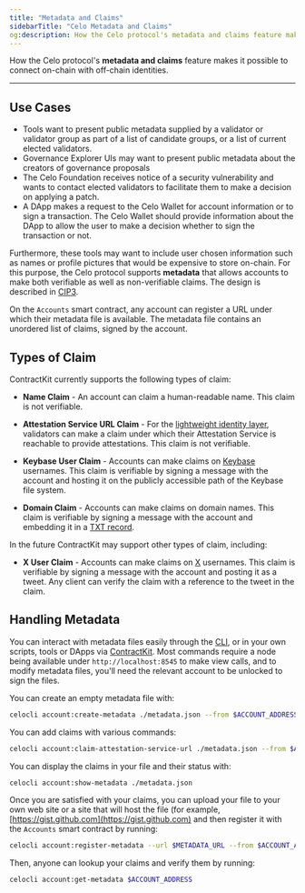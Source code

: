 ```yaml
---
title: "Metadata and Claims"
sidebarTitle: "Celo Metadata and Claims"
og:description: How the Celo protocol's metadata and claims feature makes it possible to connect on-chain with off-chain identities.
---
```


How the Celo protocol's **metadata and claims** feature makes it possible to connect on-chain with off-chain identities.

---

## Use Cases

- Tools want to present public metadata supplied by a validator or validator group as part of a list of candidate groups, or a list of current elected validators.
- Governance Explorer UIs may want to present public metadata about the creators of governance proposals
- The Celo Foundation receives notice of a security vulnerability and wants to contact elected validators to facilitate them to make a decision on applying a patch.
- A DApp makes a request to the Celo Wallet for account information or to sign a transaction. The Celo Wallet should provide information about the DApp to allow the user to make a decision whether to sign the transaction or not.

Furthermore, these tools may want to include user chosen information such as names or profile pictures that would be expensive to store on-chain. For this purpose, the Celo protocol supports **metadata** that allows accounts to make both verifiable as well as non-verifiable claims. The design is described in [CIP3](https://github.com/celo-org/CIPs/pull/4).

On the `Accounts` smart contract, any account can register a URL under which their metadata file is available. The metadata file contains an unordered list of claims, signed by the account.

## Types of Claim

ContractKit currently supports the following types of claim:

- **Name Claim** - An account can claim a human-readable name. This claim is not verifiable.

- **Attestation Service URL Claim** - For the [lightweight identity layer](/legacy/protocol/identity), validators can make a claim under which their Attestation Service is reachable to provide attestations. This claim is not verifiable.

- **Keybase User Claim** - Accounts can make claims on [Keybase](https://keybase.io) usernames. This claim is verifiable by signing a message with the account and hosting it on the publicly accessible path of the Keybase file system.

- **Domain Claim** - Accounts can make claims on domain names. This claim is verifiable by signing a message with the account and embedding it in a [TXT record](https://wikipedia.org/wiki/TXT_record).

In the future ContractKit may support other types of claim, including:

- **X User Claim** - Accounts can make claims on [X](https://x.com/) usernames. This claim is verifiable by signing a message with the account and posting it as a tweet. Any client can verify the claim with a reference to the tweet in the claim.

## Handling Metadata

You can interact with metadata files easily through the [CLI](/cli/account), or in your own scripts, tools or DApps via [ContractKit](/developer/contractkit/). Most commands require a node being available under `http://localhost:8545` to make view calls, and to modify metadata files, you'll need the relevant account to be unlocked to sign the files.

You can create an empty metadata file with:

```bash
celocli account:create-metadata ./metadata.json --from $ACCOUNT_ADDRESS
```

You can add claims with various commands:

```bash
celocli account:claim-attestation-service-url ./metadata.json --from $ACCOUNT_ADDRESS --url $ATTESTATION_SERVICE_URL
```

You can display the claims in your file and their status with:

```bash
celocli account:show-metadata ./metadata.json
```

Once you are satisfied with your claims, you can upload your file to your own web site or a site that will host the file (for example, [https://gist.github.com](https://gist.github.com) and then register it with the `Accounts` smart contract by running:

```bash
celocli account:register-metadata --url $METADATA_URL --from $ACCOUNT_ADDRESS
```

Then, anyone can lookup your claims and verify them by running:

```bash
celocli account:get-metadata $ACCOUNT_ADDRESS
```